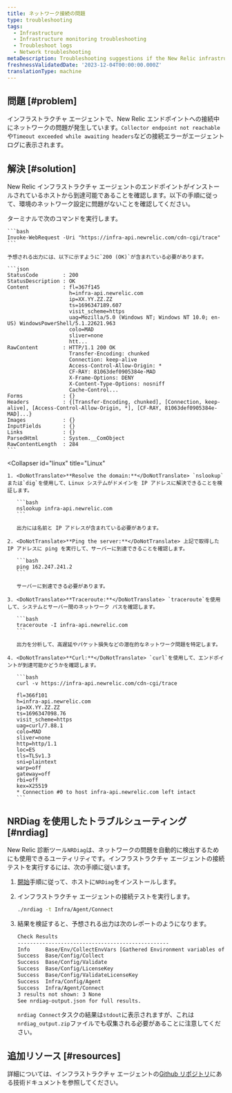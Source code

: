 ```yaml
---
title: ネットワーク接続の問題
type: troubleshooting
tags:
  - Infrastructure
  - Infrastructure monitoring troubleshooting
  - Troubleshoot logs
  - Network troubleshooting
metaDescription: Troubleshooting suggestions if the New Relic infrastructure agent is not able to connect to the New Relic endpoints
freshnessValidatedDate: '2023-12-04T00:00:00.000Z'
translationType: machine
---
```


## 問題 [#problem]

インフラストラクチャ エージェントで、New Relic エンドポイントへの接続中にネットワークの問題が発生しています。`Collector endpoint not reachable`や`Timeout exceeded while awaiting headers`などの接続エラーがエージェント ログに表示されます。

## 解決 [#solution]

New Relic インフラストラクチャ エージェントのエンドポイントがインストールされているホストから到達可能であることを確認します。以下の手順に従って、環境のネットワーク設定に問題がないことを確認してください。

<CollapserGroup>
  <Collapser
    id="windows"
    title="ウィンドウズ"
  >
    ターミナルで次のコマンドを実行します。

    ```bash
    Invoke-WebRequest -Uri "https://infra-api.newrelic.com/cdn-cgi/trace"
    ```

    予想される出力には、以下に示すように`200 (OK)`が含まれている必要があります。

    ```json
    StatusCode        : 200
    StatusDescription : OK
    Content           : fl=367f145
                        h=infra-api.newrelic.com
                        ip=XX.YY.ZZ.ZZ
                        ts=1696347189.607
                        visit_scheme=https
                        uag=Mozilla/5.0 (Windows NT; Windows NT 10.0; en-US) WindowsPowerShell/5.1.22621.963
                        colo=MAD
                        sliver=none
                        htt...
    RawContent        : HTTP/1.1 200 OK
                        Transfer-Encoding: chunked
                        Connection: keep-alive
                        Access-Control-Allow-Origin: *
                        CF-RAY: 81063def0905384e-MAD
                        X-Frame-Options: DENY
                        X-Content-Type-Options: nosniff
                        Cache-Control...
    Forms             : {}
    Headers           : {[Transfer-Encoding, chunked], [Connection, keep-alive], [Access-Control-Allow-Origin, *], [CF-RAY, 81063def0905384e-MAD]...}
    Images            : {}
    InputFields       : {}
    Links             : {}
    ParsedHtml        : System.__ComObject
    RawContentLength  : 284
    ```
  </Collapser>

  <Collapser
    id="linux"
    title="Linux"
  >
    1. <DoNotTranslate>**Resolve the domain:**</DoNotTranslate> `nslookup`または`dig`を使用して、Linux システムがドメインを IP アドレスに解決できることを検証します。

       ```bash
       nslookup infra-api.newrelic.com
       ```

       出力には名前と IP アドレスが含まれている必要があります。

    2. <DoNotTranslate>**Ping the server:**</DoNotTranslate> 上記で取得した IP アドレスに ping を実行して、サーバーに到達できることを確認します。

       ```bash
       ping 162.247.241.2
       ```

       サーバーに到達できる必要があります。

    3. <DoNotTranslate>**Traceroute:**</DoNotTranslate> `traceroute`を使用して、システムとサーバー間のネットワーク パスを確認します。

       ```bash
       traceroute -I infra-api.newrelic.com
       ```

       出力を分析して、高遅延やパケット損失などの潜在的なネットワーク問題を特定します。

    4. <DoNotTranslate>**Curl:**</DoNotTranslate> `curl`を使用して、エンドポイントが到達可能かどうかを確認します。

       ```bash
       curl -v https://infra-api.newrelic.com/cdn-cgi/trace

       fl=366f101
       h=infra-api.newrelic.com
       ip=XX.YY.ZZ.ZZ
       ts=1696347098.76
       visit_scheme=https
       uag=curl/7.88.1
       colo=MAD
       sliver=none
       http=http/1.1
       loc=ES
       tls=TLSv1.3
       sni=plaintext
       warp=off
       gateway=off
       rbi=off
       kex=X25519
       * Connection #0 to host infra-api.newrelic.com left intact
       ```
  </Collapser>
</CollapserGroup>

## NRDiag を使用したトラブルシューティング [#nrdiag]

New Relic 診断ツール`NRDiag`は、ネットワークの問題を自動的に検出するためにも使用できるユーティリティです。インフラストラクチャ エージェントの接続テストを実行するには、次の手順に従います。

1. [開始](/docs/new-relic-solutions/solve-common-issues/diagnostics-cli-nrdiag/diagnostics-cli-nrdiag/#get-started)手順に従って、ホストに`NRDiag`をインストールします。

2. インフラストラクチャ エージェントの接続テストを実行します。

   ```bash
   ./nrdiag -t Infra/Agent/Connect
   ```

3. 結果を検証すると、予想される出力は次のレポートのようになります。

   ```bash
   Check Results
   -------------------------------------------------
   Info     Base/Env/CollectEnvVars [Gathered Environment variables of current shell.]
   Success  Base/Config/Collect
   Success  Base/Config/Validate
   Success  Base/Config/LicenseKey
   Success  Base/Config/ValidateLicenseKey
   Success  Infra/Config/Agent
   Success  Infra/Agent/Connect
   3 results not shown: 3 None
   See nrdiag-output.json for full results.
   ```

   `nrdiag Connect`タスクの結果は`stdout`に表示されますが、これは`nrdiag_output.zip`ファイルでも収集される必要があることに注意してください。

## 追加リソース [#resources]

詳細については、インフラストラクチャ エージェントの[Github リポジトリ](https://github.com/newrelic/infrastructure-agent/blob/master/docs/network_troubleshooting.md)にある技術ドキュメントを参照してください。